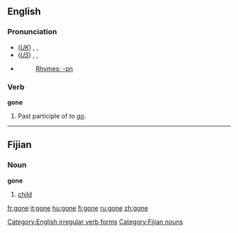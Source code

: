 ==English==

{{rank|along|four|wish|328|gone|times|girl|during}}

===Pronunciation===
*(''[[Received Pronunciation|UK]]'') {{AHD|gŏn}}, {{IPA|/gɒn/}}, {{SAMPA|/gQn/}}
*(''[[General American|US]]'') {{AHD|gŏn}}, {{IPA|/gɑn/}}, {{SAMPA|/gAn/}}
*{{audio|en-us-gone.ogg|Audio (US)}}
*:[[Rhymes:English:-ɒn|Rhymes: -ɒn]]

===Verb===
'''gone'''
#Past participle of ''to [[go]]''.

[[Category:English irregular verb forms]]

----

==Fijian==
===Noun===
'''gone'''

# [[child]]

[[Category:Fijian nouns]]

[[fr:gone]]
[[it:gone]]
[[hu:gone]]
[[fj:gone]]
[[ru:gone]]
[[zh:gone]]